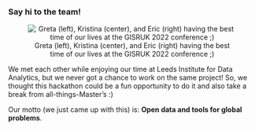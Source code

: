 
### Say hi to the team!

<center>![Greta (left), Kristina (center), and Eric (right) having the best time of our lives at the GISRUK 2022 conference ;)](https://user-images.githubusercontent.com/84614994/201132242-85ffbe40-bdef-4e21-97c3-9073e829b70a.jpeg)</center>

We met each other while enjoying our time at Leeds Institute for Data Analytics, but we never got a chance to work on the same project! So, we thought this hackathon could be a fun opportunity to do it and also take a break from all-things-Master's :)

Our motto (we just came up with this) is: **Open data and tools for global problems**.
